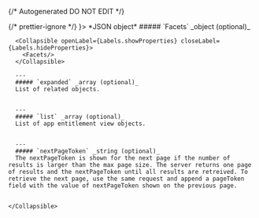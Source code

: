 {/* Autogenerated DO NOT EDIT  */}


<TabbedSection tabLabel='Status Code'>
  {/* prettier-ignore */}
  <Tab title={<StatusCode code={"200"} />}>
    *JSON object*
    <Collapsible openLabel={Labels.showProperties} closeLabel={Labels.hideProperties} defaultOpen={true}>
      ##### `Facets` _object (optional)_

      <Collapsible openLabel={Labels.showProperties} closeLabel={Labels.hideProperties}>
        <Facets/>
      </Collapsible>
        
      ---
      ##### `expanded` _array (optional)_
      List of related objects.
          
        
      ---
      ##### `list` _array (optional)_
      List of app entitlement view objects.
          
        
      ---
      ##### `nextPageToken` _string (optional)_
      The nextPageToken is shown for the next page if the number of results is larger than the max page size. The server returns one page of results and the nextPageToken until all results are retreived. To retrieve the next page, use the same request and append a pageToken field with the value of nextPageToken shown on the previous page.
          
        
    </Collapsible>
  </Tab>
</TabbedSection>
